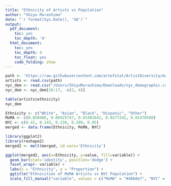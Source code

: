 ```yaml
---
title: "Ethnicity of Artists vs Population"
author: "Shiyu Murashima"
date: "`r format(Sys.Date(), '%D')`"
output:
  pdf_document:
    toc: yes
    toc_depth: '4'
  html_document:
    toc: yes
    toc_depth: 4
    toc_float: yes
    code_folding: show
---
```


```r
path <- 'https://raw.githubusercontent.com/artofstat/ArtistDiversity/master/artistdata.csv'
artists <- read.csv(path)
nyc_dem <- read.csv("/Users/ShiyuMurashima/Downloads/nyc_demographic.csv")
nyc_dem <- nyc_dem[10:17, -c(2, 4)]
```

```r
table(artists$ethnicity)
nyc_dem
```

```r
Ethnicity <- c("White", "Asian", "Black", "Hispanic", "Other")
MoMA <- c(0.858486, 0.08425747, 0.01482642, 0.0277242, 0.01470588)
NYC <- c(0.41, 0.143, 0.238, 0.289, 0.05)
merged <- data.frame(Ethnicity, MoMA, NYC)
```

```r
library(ggplot2)
library(reshape2)
merged2 <- melt(merged, id.vars='Ethnicity')

ggplot(merged2, aes(x=Ethnicity, y=value, fill=variable)) +
  geom_bar(stat='identity', position='dodge') +
  facet_wrap(~ variable) +
  labs(x = "Ethnicity", y = "Proportion") +
  ggtitle("Ethnicities of MoMA Artists vs NYC Population") +
  scale_fill_manual("variable", values = c("MoMA" = "#48b0e7", "NYC" = "#f3a991"))
```

